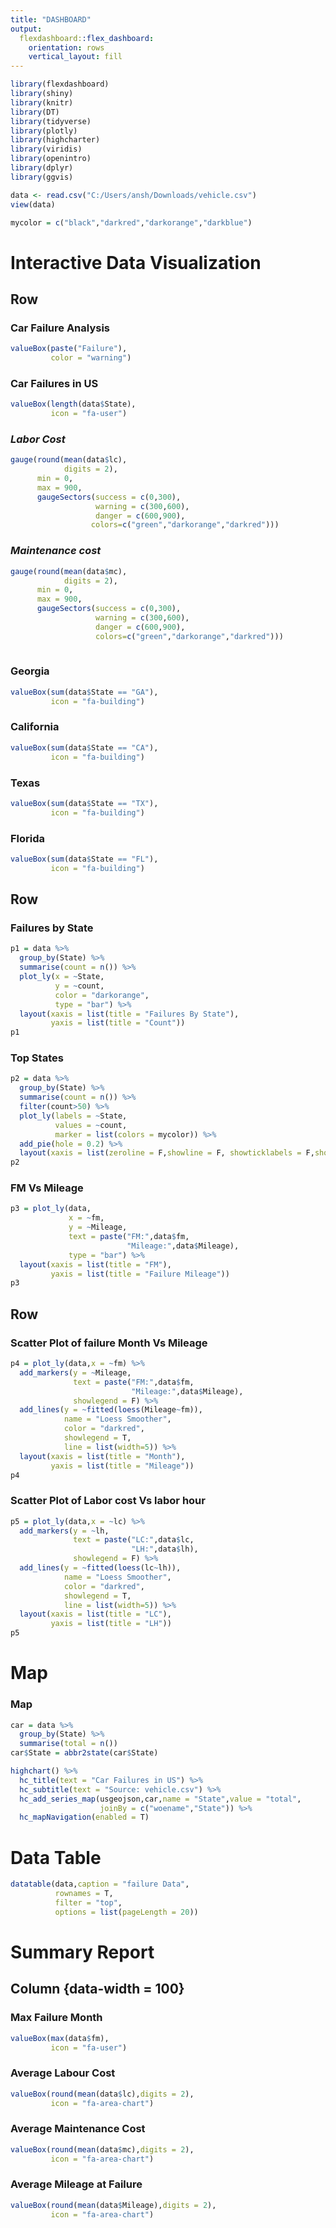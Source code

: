 ---
title: "DASHBOARD"
output: 
  flexdashboard::flex_dashboard:
    orientation: rows
    vertical_layout: fill
---

```{r setup, include=FALSE}
library(flexdashboard)
library(shiny)
library(knitr)
library(DT)
library(tidyverse)
library(plotly)
library(highcharter)
library(viridis)
library(openintro)
library(dplyr)
library(ggvis)
```

```{r}
data <- read.csv("C:/Users/ansh/Downloads/vehicle.csv")
view(data)
```

```{r}
mycolor = c("black","darkred","darkorange","darkblue")
``` 

Interactive Data Visualization
===================================
  Row
-----------------------------------

### Car Failure Analysis

  
```{r}
valueBox(paste("Failure"),
         color = "warning")
```

### Car Failures in US

```{r}
valueBox(length(data$State),
         icon = "fa-user")
```

### *Labor Cost*

```{r}
gauge(round(mean(data$lc),
            digits = 2),
      min = 0,
      max = 900,
      gaugeSectors(success = c(0,300),
                   warning = c(300,600),
                   danger = c(600,900),
                  colors=c("green","darkorange","darkred")))
```

### *Maintenance cost*

```{r}
gauge(round(mean(data$mc),
            digits = 2),
      min = 0,
      max = 900,
      gaugeSectors(success = c(0,300),
                   warning = c(300,600),
                   danger = c(600,900),
                   colors=c("green","darkorange","darkred")))
          
```



### Georgia

```{r}
valueBox(sum(data$State == "GA"),
         icon = "fa-building")
```

### California

```{r}
valueBox(sum(data$State == "CA"),
         icon = "fa-building")
```

### Texas

```{r}
valueBox(sum(data$State == "TX"),
         icon = "fa-building")
```

### Florida

```{r}
valueBox(sum(data$State == "FL"),
         icon = "fa-building")
```

Row
------------------------------
  
### Failures by State
  
```{r}
p1 = data %>% 
  group_by(State) %>% 
  summarise(count = n()) %>% 
  plot_ly(x = ~State,
          y = ~count,
          color = "darkorange",
          type = "bar") %>% 
  layout(xaxis = list(title = "Failures By State"),
         yaxis = list(title = "Count"))
p1
```

### Top States

```{r}
p2 = data %>% 
  group_by(State) %>% 
  summarise(count = n()) %>% 
  filter(count>50) %>% 
  plot_ly(labels = ~State,
          values = ~count,
          marker = list(colors = mycolor)) %>% 
  add_pie(hole = 0.2) %>% 
  layout(xaxis = list(zeroline = F,showline = F, showticklabels = F,showgrid = F),yaxis = list(zeroline = F,showline = F, showticklabels = F,showgrid = F))
p2
```

### FM Vs Mileage

```{r}
p3 = plot_ly(data,
             x = ~fm,
             y = ~Mileage,
             text = paste("FM:",data$fm,
                          "Mileage:",data$Mileage),
             type = "bar") %>% 
  layout(xaxis = list(title = "FM"),
         yaxis = list(title = "Failure Mileage"))
p3
```

Row
--------------------------------------------------------------
### Scatter Plot of failure Month Vs Mileage
```{r}
p4 = plot_ly(data,x = ~fm) %>% 
  add_markers(y = ~Mileage,
              text = paste("FM:",data$fm,
                           "Mileage:",data$Mileage),
              showlegend = F) %>% 
  add_lines(y = ~fitted(loess(Mileage~fm)),
            name = "Loess Smoother",
            color = "darkred",
            showlegend = T,
            line = list(width=5)) %>% 
  layout(xaxis = list(title = "Month"),
         yaxis = list(title = "Mileage"))
p4
```

### Scatter Plot of Labor cost Vs labor hour

```{r}
p5 = plot_ly(data,x = ~lc) %>% 
  add_markers(y = ~lh,
              text = paste("LC:",data$lc,
                           "LH:",data$lh),
              showlegend = F) %>% 
  add_lines(y = ~fitted(loess(lc~lh)),
            name = "Loess Smoother",
            color = "darkred",
            showlegend = T,
            line = list(width=5)) %>% 
  layout(xaxis = list(title = "LC"),
         yaxis = list(title = "LH"))
p5
```

Map
==============================================
  
### Map

```{r}
car = data %>% 
  group_by(State) %>% 
  summarise(total = n())
car$State = abbr2state(car$State)

highchart() %>% 
  hc_title(text = "Car Failures in US") %>% 
  hc_subtitle(text = "Source: vehicle.csv") %>% 
  hc_add_series_map(usgeojson,car,name = "State",value = "total",
                    joinBy = c("woename","State")) %>% 
  hc_mapNavigation(enabled = T)
```

Data Table
========================================
  
```{r}
datatable(data,caption = "failure Data",
          rownames = T,
          filter = "top",
          options = list(pageLength = 20))
```

Summary Report
============================================
  Column {data-width = 100}
----------------------------
  
### Max Failure Month
```{r}
valueBox(max(data$fm),
         icon = "fa-user")
```


### Average Labour Cost

```{r}
valueBox(round(mean(data$lc),digits = 2),
         icon = "fa-area-chart")
```

### Average Maintenance Cost
```{r}
valueBox(round(mean(data$mc),digits = 2),
         icon = "fa-area-chart")

```


### Average Mileage at Failure

```{r}
valueBox(round(mean(data$Mileage),digits = 2),
         icon = "fa-area-chart")
```




